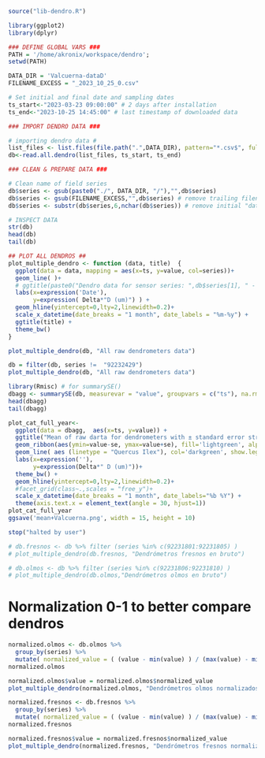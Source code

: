 ```r
source("lib-dendro.R")

library(ggplot2)
library(dplyr)

### DEFINE GLOBAL VARS ###
PATH = '/home/akronix/workspace/dendro';
setwd(PATH)

DATA_DIR = 'Valcuerna-dataD'
FILENAME_EXCESS = "_2023_10_25_0.csv"

# Set initial and final date and sampling dates
ts_start<-"2023-03-23 09:00:00" # 2 days after installation
ts_end<-"2023-10-25 14:45:00" # last timestamp of downloaded data

### IMPORT DENDRO DATA ###

# importing dendro data #
list_files <- list.files(file.path(".",DATA_DIR), pattern="*.csv$", full.names=TRUE)
db<-read.all.dendro(list_files, ts_start, ts_end)

### CLEAN & PREPARE DATA ###

# Clean name of field series
db$series <- gsub(paste0("./", DATA_DIR, "/"),"",db$series) 
db$series <- gsub(FILENAME_EXCESS,"",db$series) # remove trailing filename _%date%_0.csv
db$series <- substr(db$series,6,nchar(db$series)) # remove initial "data_" in filename

# INSPECT DATA
str(db)
head(db)
tail(db)
```


```r
## PLOT ALL DENDROS ##
plot_multiple_dendro <- function (data, title)  {
  ggplot(data = data, mapping = aes(x=ts, y=value, col=series))+
  geom_line( )+
  # ggtitle(paste0("Dendro data for sensor series: ",db$series[1], " - ", db$sp[1])) +
  labs(x=expression('Date'),
       y=expression( Delta*"D (um)") ) +
  geom_hline(yintercept=0,lty=2,linewidth=0.2)+
  scale_x_datetime(date_breaks = "1 month", date_labels = "%m-%y") +
  ggtitle(title) +
  theme_bw()
}
```

```r
plot_multiple_dendro(db, "All raw dendrometers data")
```

```r
db = filter(db, series !=  "92232429")
plot_multiple_dendro(db, "All raw dendrometers data")
```


```r
library(Rmisc) # for summarySE()
dbagg <- summarySE(db, measurevar = "value", groupvars = c("ts"), na.rm = TRUE)
head(dbagg)
tail(dbagg)
```


```r
plot_cat_full_year<-
  ggplot(data = dbagg,  aes(x=ts, y=value)) +
  ggtitle("Mean of raw darta for dendrometers with ± standard error strips") +
  geom_ribbon(aes(ymin=value-se, ymax=value+se), fill='lightgreen', alpha=0.3, show.legend	= FALSE, linetype = 0) +
  geom_line( aes (linetype = "Quercus Ilex"), col='darkgreen', show.legend	= F) +
  labs(x=expression(''),
       y=expression(Delta*" D (um)"))+
  theme_bw() +
  geom_hline(yintercept=0,lty=2,linewidth=0.2)+
  #facet_grid(class~.,scales = "free_y")+
  scale_x_datetime(date_breaks = "1 month", date_labels="%b %Y") +
  theme(axis.text.x = element_text(angle = 30, hjust=1))
plot_cat_full_year
ggsave('mean+Valcuerna.png', width = 15, height = 10)
```


```r
stop("halted by user")
```



```r
# db.fresnos <- db %>% filter (series %in% c(92231801:92231805) )
# plot_multiple_dendro(db.fresnos, "Dendrómetros fresnos en bruto")
```


```r
# db.olmos <- db %>% filter (series %in% c(92231806:92231810) )
# plot_multiple_dendro(db.olmos,"Dendrómetros olmos en bruto")
```

# Normalization 0-1 to better compare dendros

```r
normalized.olmos <- db.olmos %>%
  group_by(series) %>%
  mutate( normalized_value = ( (value - min(value) ) / (max(value) - min(value)) ) )
normalized.olmos
```

```r
normalized.olmos$value = normalized.olmos$normalized_value
plot_multiple_dendro(normalized.olmos, "Dendrómetros olmos normalizados 0-1")
```

```r
normalized.fresnos <- db.fresnos %>%
  group_by(series) %>%
  mutate( normalized_value = ( (value - min(value) ) / (max(value) - min(value)) ) )
normalized.fresnos
```

```r
normalized.fresnos$value = normalized.fresnos$normalized_value
plot_multiple_dendro(normalized.fresnos, "Dendrómetros fresnos normalizados 0-1")
```

